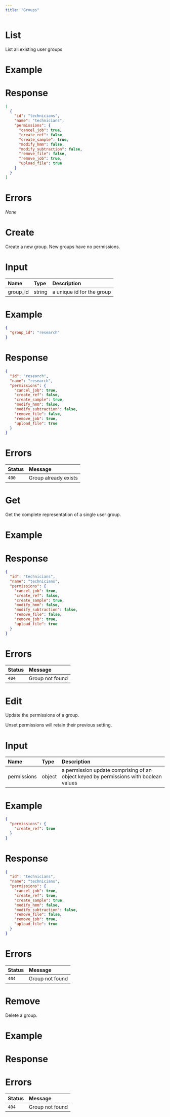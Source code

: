 ```yaml
---
title: "Groups"
---
```


# List

List all existing user groups.

<Endpoint method="GET" path="/groups" />

# Example

<Request method="GET" path="/groups" />

# Response

<Response status="200 Successful operation">

```json
[
  {
    "id": "technicians",
    "name": "technicians",
    "permissions": {
      "cancel_job": true,
      "create_ref": false,
      "create_sample": true,
      "modify_hmm": false,
      "modify_subtraction": false,
      "remove_file": false,
      "remove_job": true,
      "upload_file": true
    }
  }
]
```

</Response>

# Errors

_None_

# Create

Create a new group. New groups have no permissions.

<Endpoint method="Post" path="/groups" />

# Input

| Name     | Type   | Description               |
| :------- | :----- | :------------------------ |
| group_id | string | a unique id for the group |

# Example

<Request method="POST" path="/groups">

```json
{
  "group_id": "research"
}
```

</Request>

# Response

<Response status="201 Successful operation">

```json
{
  "id": "research",
  "name": "research",
  "permissions": {
    "cancel_job": true,
    "create_ref": false,
    "create_sample": true,
    "modify_hmm": false,
    "modify_subtraction": false,
    "remove_file": false,
    "remove_job": true,
    "upload_file": true
  }
}
```

</Response>

# Errors

| Status | Message              |
| :----- | :------------------- |
| `400`  | Group already exists |

# Get

Get the complete representation of a single user group.

<Endpoint method="GET" path="/groups/{group_id}" />

# Example

<Request method="GET" path="/groups/technicians" />

# Response

<Response status="200 Successful operation">

```json
{
  "id": "technicians",
  "name": "technicians",
  "permissions": {
    "cancel_job": true,
    "create_ref": false,
    "create_sample": true,
    "modify_hmm": false,
    "modify_subtraction": false,
    "remove_file": false,
    "remove_job": true,
    "upload_file": true
  }
}
```

</Response>

# Errors

| Status | Message         |
| :----- | :-------------- |
| `404`  | Group not found |

# Edit

Update the permissions of a group.

Unset permissions will retain their previous setting.

<Endpoint method="PATCH" path="/groups/{group_id}" />

# Input

| Name        | Type   | Description                                                                          |
| :---------- | :----- | :----------------------------------------------------------------------------------- |
| permissions | object | a permission update comprising of an object keyed by permissions with boolean values |

# Example

<Request method="PATCH" path="/groups/technicians">

```json
{
  "permissions": {
    "create_ref": true
  }
}
```

</Request>

# Response

<Response status="200 Successful operation">

```json
{
  "id": "technicians",
  "name": "technicians",
  "permissions": {
    "cancel_job": true,
    "create_ref": true,
    "create_sample": true,
    "modify_hmm": false,
    "modify_subtraction": false,
    "remove_file": false,
    "remove_job": true,
    "upload_file": true
  }
}
```

</Response>

# Errors

| Status | Message         |
| :----- | :-------------- |
| `404`  | Group not found |

# Remove

Delete a group.

<Endpoint method="DELETE" path="/groups/{group_id}" />

# Example

<Request method="DELETE" path="/groups/foobar" />

# Response

<Response status="204 No content" />

# Errors

| Status | Message         |
| :----- | :-------------- |
| `404`  | Group not found |
